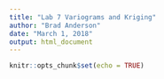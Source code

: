 ```yaml
---
title: "Lab 7 Variograms and Kriging"
author: "Brad Anderson"
date: "March 1, 2018"
output: html_document
---
```


```r
knitr::opts_chunk$set(echo = TRUE)
```


